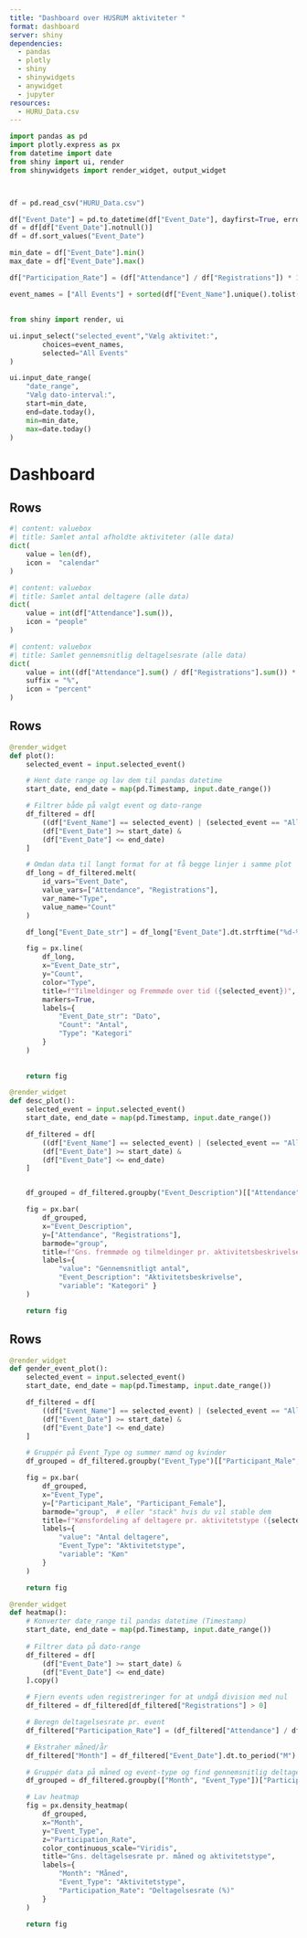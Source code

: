 ```yaml
---
title: "Dashboard over HUSRUM aktiviteter "
format: dashboard
server: shiny
dependencies:
  - pandas
  - plotly
  - shiny
  - shinywidgets
  - anywidget
  - jupyter
resources:
  - HURU_Data.csv 
---
```


```python
import pandas as pd
import plotly.express as px
from datetime import date
from shiny import ui, render
from shinywidgets import render_widget, output_widget



df = pd.read_csv("HURU_Data.csv")

df["Event_Date"] = pd.to_datetime(df["Event_Date"], dayfirst=True, errors="coerce")
df = df[df["Event_Date"].notnull()]
df = df.sort_values("Event_Date")

min_date = df["Event_Date"].min()
max_date = df["Event_Date"].max()

df["Participation_Rate"] = (df["Attendance"] / df["Registrations"]) * 100

event_names = ["All Events"] + sorted(df["Event_Name"].unique().tolist())
```
 

## {.sidebar}
```python
from shiny import render, ui

ui.input_select("selected_event","Vælg aktivitet:",
        choices=event_names,
        selected="All Events"
)

ui.input_date_range(
    "date_range",
    "Vælg dato-interval:",
    start=min_date,
    end=date.today(),
    min=min_date,
    max=date.today()
)

```

# Dashboard 

## Rows
```python
#| content: valuebox
#| title: Samlet antal afholdte aktiviteter (alle data)
dict(
    value = len(df),
    icon =  "calendar"
)

```

```python
#| content: valuebox
#| title: Samlet antal deltagere (alle data)
dict(
    value = int(df["Attendance"].sum()),
    icon = "people"
)

```

```python
#| content: valuebox
#| title: Samlet gennemsnitlig deltagelsesrate (alle data)
dict(
    value = int((df["Attendance"].sum() / df["Registrations"].sum()) * 100),
    suffix = "%",
    icon = "percent"
)
```

## Rows
```python
@render_widget
def plot():
    selected_event = input.selected_event()

    # Hent date range og lav dem til pandas datetime
    start_date, end_date = map(pd.Timestamp, input.date_range())

    # Filtrer både på valgt event og dato-range
    df_filtered = df[
        ((df["Event_Name"] == selected_event) | (selected_event == "All Events")) &
        (df["Event_Date"] >= start_date) &
        (df["Event_Date"] <= end_date)
    ]

    # Omdan data til langt format for at få begge linjer i samme plot
    df_long = df_filtered.melt(
        id_vars="Event_Date",
        value_vars=["Attendance", "Registrations"],
        var_name="Type",
        value_name="Count"
    )

    df_long["Event_Date_str"] = df_long["Event_Date"].dt.strftime("%d-%m-%Y")

    fig = px.line(
        df_long,
        x="Event_Date_str",
        y="Count",
        color="Type",
        title=f"Tilmeldinger og Fremmøde over tid ({selected_event})",
        markers=True,
        labels={
            "Event_Date_str": "Dato",
            "Count": "Antal",
            "Type": "Kategori"
        }
    )
   
       
    return fig
```

```python
@render_widget
def desc_plot():
    selected_event = input.selected_event()
    start_date, end_date = map(pd.Timestamp, input.date_range())

    df_filtered = df[
        ((df["Event_Name"] == selected_event) | (selected_event == "All Events")) &
        (df["Event_Date"] >= start_date) &
        (df["Event_Date"] <= end_date)
    ]


    df_grouped = df_filtered.groupby("Event_Description")[["Attendance", "Registrations"]].mean().reset_index()

    fig = px.bar(
        df_grouped,
        x="Event_Description",
        y=["Attendance", "Registrations"],
        barmode="group",
        title=f"Gns. fremmøde og tilmeldinger pr. aktivitetsbeskrivelse ({selected_event})",
        labels={
            "value": "Gennemsnitligt antal",
            "Event_Description": "Aktivitetsbeskrivelse",
            "variable": "Kategori" }
    )

    return fig
```

## Rows
```python
@render_widget
def gender_event_plot():
    selected_event = input.selected_event()
    start_date, end_date = map(pd.Timestamp, input.date_range())

    df_filtered = df[
        ((df["Event_Name"] == selected_event) | (selected_event == "All Events")) &
        (df["Event_Date"] >= start_date) &
        (df["Event_Date"] <= end_date)
    ]

    # Gruppér på Event_Type og summer mænd og kvinder
    df_grouped = df_filtered.groupby("Event_Type")[["Participant_Male", "Participant_Female"]].sum().reset_index()

    fig = px.bar(
        df_grouped,
        x="Event_Type",
        y=["Participant_Male", "Participant_Female"],
        barmode="group",  # eller "stack" hvis du vil stable dem
        title=f"Kønsfordeling af deltagere pr. aktivitetstype ({selected_event})",
        labels={
            "value": "Antal deltagere",
            "Event_Type": "Aktivitetstype",
            "variable": "Køn"
        }
    )

    return fig
```


```python
@render_widget
def heatmap():
    # Konverter date_range til pandas datetime (Timestamp)
    start_date, end_date = map(pd.Timestamp, input.date_range())
    
    # Filtrer data på dato-range
    df_filtered = df[
        (df["Event_Date"] >= start_date) &
        (df["Event_Date"] <= end_date)
    ].copy()

    # Fjern events uden registreringer for at undgå division med nul
    df_filtered = df_filtered[df_filtered["Registrations"] > 0]

    # Beregn deltagelsesrate pr. event
    df_filtered["Participation_Rate"] = (df_filtered["Attendance"] / df_filtered["Registrations"]) * 100

    # Ekstraher måned/år
    df_filtered["Month"] = df_filtered["Event_Date"].dt.to_period("M").astype(str)

    # Gruppér data på måned og event-type og find gennemsnitlig deltagelsesrate
    df_grouped = df_filtered.groupby(["Month", "Event_Type"])["Participation_Rate"].mean().reset_index()

    # Lav heatmap
    fig = px.density_heatmap(
        df_grouped,
        x="Month",
        y="Event_Type",
        z="Participation_Rate",
        color_continuous_scale="Viridis",
        title="Gns. deltagelsesrate pr. måned og aktivitetstype",
        labels={
            "Month": "Måned",
            "Event_Type": "Aktivitetstype",
            "Participation_Rate": "Deltagelsesrate (%)"
        }
    )

    return fig
```
